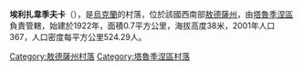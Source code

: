 {{coord|46|9|36|N|29|20|48|E|scale:30000|display=title}}

'''埃利扎韋季夫卡'''（{{lang-uk|Єлизаветівка}}），是[[烏克蘭|烏克蘭]]的村落，位於該國西南部[[敖德薩州|敖德薩州]]，由[[塔魯季涅區|塔魯季涅區]]負責管轄，始建於1922年，面積0.7平方公里，海拔高度38米，2001年人口367，人口密度每平方公里524.29人。

{{DEFAULTSORT:Єлизаветівка}}
[[Category:敖德薩州村落|Category:敖德薩州村落]]
[[Category:塔魯季涅區村落|Category:塔魯季涅區村落]]


{{Odessa-geo-stub}}